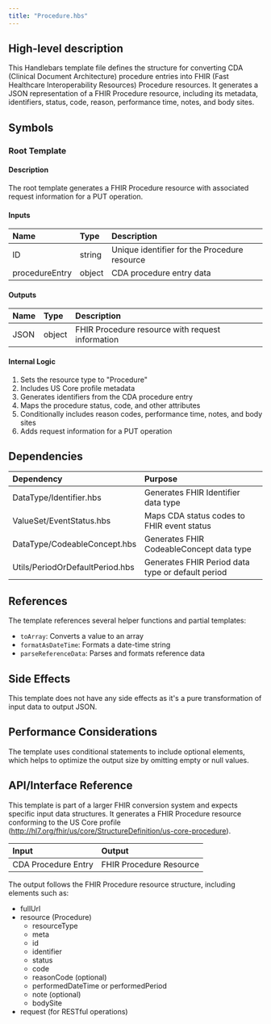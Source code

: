 ```yaml
---
title: "Procedure.hbs"
---
```


## High-level description
This Handlebars template file defines the structure for converting CDA (Clinical Document Architecture) procedure entries into FHIR (Fast Healthcare Interoperability Resources) Procedure resources. It generates a JSON representation of a FHIR Procedure resource, including its metadata, identifiers, status, code, reason, performance time, notes, and body sites.

## Symbols

### Root Template
#### Description
The root template generates a FHIR Procedure resource with associated request information for a PUT operation.

#### Inputs
| Name | Type | Description |
|:-----|:-----|:------------|
| ID | string | Unique identifier for the Procedure resource |
| procedureEntry | object | CDA procedure entry data |

#### Outputs
| Name | Type | Description |
|:-----|:-----|:------------|
| JSON | object | FHIR Procedure resource with request information |

#### Internal Logic
1. Sets the resource type to "Procedure"
2. Includes US Core profile metadata
3. Generates identifiers from the CDA procedure entry
4. Maps the procedure status, code, and other attributes
5. Conditionally includes reason codes, performance time, notes, and body sites
6. Adds request information for a PUT operation

## Dependencies
| Dependency | Purpose |
|:-----------|:--------|
| DataType/Identifier.hbs | Generates FHIR Identifier data type |
| ValueSet/EventStatus.hbs | Maps CDA status codes to FHIR event status |
| DataType/CodeableConcept.hbs | Generates FHIR CodeableConcept data type |
| Utils/PeriodOrDefaultPeriod.hbs | Generates FHIR Period data type or default period |

## References
The template references several helper functions and partial templates:
- `toArray`: Converts a value to an array
- `formatAsDateTime`: Formats a date-time string
- `parseReferenceData`: Parses and formats reference data

## Side Effects
This template does not have any side effects as it's a pure transformation of input data to output JSON.

## Performance Considerations
The template uses conditional statements to include optional elements, which helps to optimize the output size by omitting empty or null values.

## API/Interface Reference
This template is part of a larger FHIR conversion system and expects specific input data structures. It generates a FHIR Procedure resource conforming to the US Core profile (http://hl7.org/fhir/us/core/StructureDefinition/us-core-procedure).

| Input | Output |
|:------|:-------|
| CDA Procedure Entry | FHIR Procedure Resource |

The output follows the FHIR Procedure resource structure, including elements such as:
- fullUrl
- resource (Procedure)
  - resourceType
  - meta
  - id
  - identifier
  - status
  - code
  - reasonCode (optional)
  - performedDateTime or performedPeriod
  - note (optional)
  - bodySite
- request (for RESTful operations)